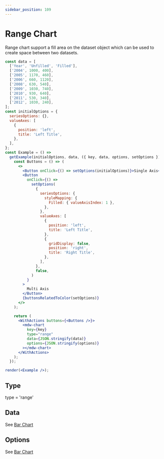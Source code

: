 ```yaml
---
sidebar_position: 109
---
```


# Range Chart

Range chart support a fill area on the dataset object which can be used to create space between two datasets.

```jsx live noInline
const data = [
  ['Year', 'Unfilled', 'Filled'],
  ['2004', 1000, 400],
  ['2005', 1170, 460],
  ['2006', 660, 1120],
  ['2008', 630, 540],
  ['2009', 1030, 740],
  ['2010', 930, 640],
  ['2011', 530, 340],
  ['2012', 1030, 240],
];
const initialOptions = {
  seriesOptions: {},
  valueAxes: [
    {
      position: 'left',
      title: 'Left Title',
    },
  ],
};
const Example = () =>
  getExample(initialOptions, data, ({ key, data, options, setOptions }) => {
    const Buttons = () => (
      <>
        <Button onClick={() => setOptions(initialOptions)}>Single Axis</Button>
        <Button
          onClick={() =>
            setOptions(
              {
                seriesOptions: {
                  styleMapping: {
                    Filled: { valueAxisIndex: 1 },
                  },
                },
                valueAxes: [
                  {
                    position: 'left',
                    title: 'Left Title',
                  },
                  {
                    gridDisplay: false,
                    position: 'right',
                    title: 'Right Title',
                  },
                ],
              },
              false,
            )
          }
        >
          Multi Axis
        </Button>
        {buttonsRelatedToColor(setOptions)}
      </>
    );

    return (
      <WithActions buttons={<Buttons />}>
        <mdw-chart
          key={key}
          type="range"
          data={JSON.stringify(data)}
          options={JSON.stringify(options)}
        ></mdw-chart>
      </WithActions>
    );
  });

render(<Example />);
```

## Type

type = 'range'

## Data

See [Bar Chart](./bar#data)

## Options

See [Bar Chart](./bar#options)
